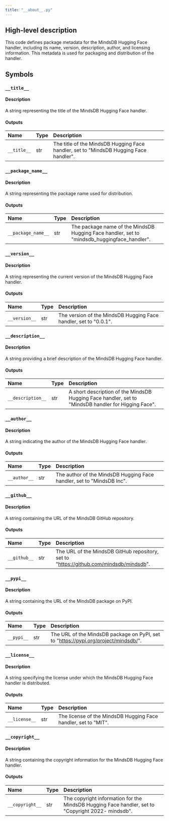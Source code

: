 ```yaml
---
title: "__about__.py"
---
```


## High-level description
This code defines package metadata for the MindsDB Hugging Face handler, including its name, version, description, author, and licensing information. This metadata is used for packaging and distribution of the handler.

## Symbols

### `__title__`
#### Description
A string representing the title of the MindsDB Hugging Face handler.

#### Outputs
| Name | Type | Description |
|:-----|:-----|:------------|
| `__title__` | str | The title of the MindsDB Hugging Face handler, set to "MindsDB Hugging Face handler". |

### `__package_name__`
#### Description
A string representing the package name used for distribution.

#### Outputs
| Name | Type | Description |
|:-----|:-----|:------------|
| `__package_name__` | str | The package name of the MindsDB Hugging Face handler, set to "mindsdb_huggingface_handler". |

### `__version__`
#### Description
A string representing the current version of the MindsDB Hugging Face handler.

#### Outputs
| Name | Type | Description |
|:-----|:-----|:------------|
| `__version__` | str | The version of the MindsDB Hugging Face handler, set to "0.0.1". |

### `__description__`
#### Description
A string providing a brief description of the MindsDB Hugging Face handler.

#### Outputs
| Name | Type | Description |
|:-----|:-----|:------------|
| `__description__` | str | A short description of the MindsDB Hugging Face handler, set to "MindsDB handler for Higging Face". |

### `__author__`
#### Description
A string indicating the author of the MindsDB Hugging Face handler.

#### Outputs
| Name | Type | Description |
|:-----|:-----|:------------|
| `__author__` | str | The author of the MindsDB Hugging Face handler, set to "MindsDB Inc". |

### `__github__`
#### Description
A string containing the URL of the MindsDB GitHub repository.

#### Outputs
| Name | Type | Description |
|:-----|:-----|:------------|
| `__github__` | str | The URL of the MindsDB GitHub repository, set to "https://github.com/mindsdb/mindsdb". |

### `__pypi__`
#### Description
A string containing the URL of the MindsDB package on PyPI.

#### Outputs
| Name | Type | Description |
|:-----|:-----|:------------|
| `__pypi__` | str | The URL of the MindsDB package on PyPI, set to "https://pypi.org/project/mindsdb/". |

### `__license__`
#### Description
A string specifying the license under which the MindsDB Hugging Face handler is distributed.

#### Outputs
| Name | Type | Description |
|:-----|:-----|:------------|
| `__license__` | str | The license of the MindsDB Hugging Face handler, set to "MIT". |

### `__copyright__`
#### Description
A string containing the copyright information for the MindsDB Hugging Face handler.

#### Outputs
| Name | Type | Description |
|:-----|:-----|:------------|
| `__copyright__` | str | The copyright information for the MindsDB Hugging Face handler, set to "Copyright 2022- mindsdb". |
